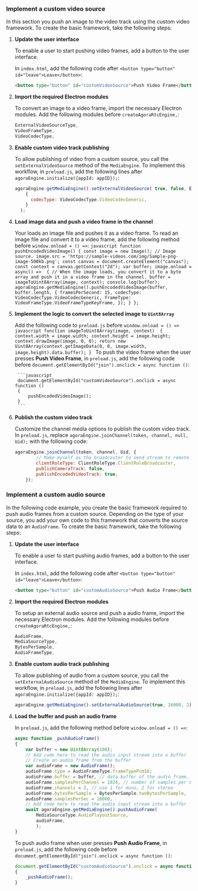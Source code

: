 <PlatformWrapper platform="electron">

### Implement a custom video source

In this section you push an image to the video track using the custom video framework. To create the basic framework, take the following steps:

1. **Update the user interface**

    To enable a user to start pushing video frames, add a button to the user interface.

    In `index.html`, add the following code after `<button type="button" id="leave">Leave</button>`:

    ```html
    <button type="button" id="customVideoSource">Push Video Frame</button>
    ```

1. **Import the required Electron modules**

    To convert an image to a video frame, import the necessary Electron modules. Add the following modules before `createAgoraRtcEngine,`:

    ```javascript
    ExternalVideoSourceType,
    VideoFrameType,
    VideoCodecType,
    ```

1. **Enable custom video track publishing**

    To allow publishing of video from a custom source, you call the `setExternalVideoSource` method of the `MediaEngine`. To implement this workflow, in `preload.js`, add the following lines after `agoraEngine.initialize({appId: appID});`:

    ```javascript
    agoraEngine.getMediaEngine().setExternalVideoSource( true, false, ExternalVideoSourceType.EncodedVideoFrame,
        {
          codecType: VideoCodecType.VideoCodecGeneric,
        }
      );
    ```

1. **Load image data and push a video frame in the channel**

    Your <Vpl k="CLIENT" /> loads an image file and pushes it as a video frame. To read an image file and convert it to a video frame, add the following method before `window.onload = () =>`:
        ```javascript
        function pushEncodedVideoImage()
        {
            const image = new Image();
            // Image source.
            image.src = 'https://sample-videos.com/img/Sample-png-image-500kb.png';
            const canvas = document.createElement("canvas");
            const context = canvas.getContext("2d");
            var buffer;
            image.onload = async() => 
            {
                // When the image loads, you convert it to a byte array and push it in a video frame in the channel.
                buffer = imageToUint8Array(image, context);
                console.log(buffer);
                agoraEngine.getMediaEngine().pushEncodedVideoImage(buffer, buffer.length, {
                    framesPerSecond: 15,
                    codecType: VideoCodecType.VideoCodecGeneric,
                    frameType: VideoFrameType.VideoFrameTypeKeyFrame,
                });
            }
        };
        ```
1. **Implement the logic to convert the selected image to `Uint8Array`**
    
    Add the following code to `preload.js` before `window.onload = () =>`
        ```javascript
        function imageToUint8Array(image, context) 
        {
            context.width = image.width;
            context.height = image.height;
            context.drawImage(image, 0, 0);
            return new Uint8Array(context.getImageData(0, 0, image.width, image.height).data.buffer);
        }
        ```
        To push the video frame when the user presses **Push Video Frame**, in `preload.js`, add the following code before `document.getElementById("join").onclick = async function ()`:
    
        ```javascript
        document.getElementById("customVideoSource").onclick = async function ()
        {
            pushEncodedVideoImage();
        }
        ```
1.  **Publish the custom video track**

    Customize the channel media options to publish the custom video track. In `preload.js`, replace `agoraEngine.joinChannel(token, channel, null, Uid);` with the following code:

    ```javascript
    agoraEngine.joinChannel(token, channel, Uid, {
            // Make myself as the broadcaster to send stream to remote
            clientRoleType: ClientRoleType.ClientRoleBroadcaster,
            publishCameraTrack: false,
            publishEncodedVideoTrack: true,
        });
    ```

### Implement a custom audio source

In the following code example, you create the basic framework required to push audio frames from a custom source. Depending on the type of your source, you add your own code to this framework that converts the source data to an `AudioFrame`. To create the basic framework, take the following steps:

1. **Update the user interface**

    To enable a user to start pushing audio frames, add a button to the user interface.

    In `index.html`, add the following code after `<button type="button" id="leave">Leave</button>`:

    ```html
    <button type="button" id="customAudioSource">Push Audio Frame</button>
    ```

1. **Import the required Electron modules**

    To setup an external audio source and push a audio frame, import the necessary Electron modules. Add the following modules before `createAgoraRtcEngine,`:

    ```javascript
    AudioFrame,
    MediaSourceType,
    BytesPerSample,
    AudioFrameType,
    ```
1. **Enable custom audio track publishing**

    To allow publishing of audio from a custom source, you call the `setExternalAudioSource` method of the `MediaEngine`. To implement this workflow, in `preload.js`, add the following lines after `agoraEngine.initialize({appId: appID});`:

    ```javascript
    agoraEngine.getMediaEngine().setExternalAudioSource(true, 16000, 2);
    ```

1. **Load the buffer and push an audio frame**

    In `preload.js`, add the following method before `window.onload = () =>`:

    ```javascript
    async function _pushAudioFrame() 
    {
        var buffer = new Uint8Array(100);
        // Add code here to read the audio input stream into a buffer
        // Create an audio frame from the buffer
        var audioFrame = new AudioFrame();
        audioFrame.type = AudioFrameType.frameTypePcm16;
        audioFrame.buffer = buffer, // data buffer of the audio frame.
        audioFrame.samplesPerChannel = 1024, // number of samples per channel
        audioFrame.channels = 2, // use 1 for mono, 2 for stereo
        audioFrame.bytesPerSample = BytesPerSample.twoBytesPerSample,
        audioFrame.samplesPerSec = 16000,
        // Add code here to read the audio input stream into a buffer
        await agoraEngine.getMediaEngine().pushAudioFrame(
            MediaSourceType.AudioPlayoutSource,
            audioFrame,
            );
    }
    ```
    To push audio frame when user presses **Push Audio Frame**, in `preload.js`, add the following code before `document.getElementById("join").onclick = async function ()`:
    
    ```javascript
    document.getElementById("customAudioSource").onclick = async function ()
    {
        _pushAudioFrame();
    }
    ```
</PlatformWrapper>